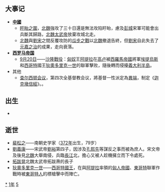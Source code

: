 {{yearTOC|451|北魏'''[[太平真君|太平真君]]十二年'''，'''[[正平_(北魏太武帝)|正平]]元年'''；南朝宋'''[[元嘉_(南朝宋文帝)|元嘉]]二十八年'''；高昌北凉'''[[承平_(沮渠無諱)|承平]]九年'''}}

== 大事记 ==
* '''[[中國|中國]]'''
**[[盱眙之圍|盱眙之圍]]，[[北魏|北魏]]強攻了三十日還是無法攻陷盱眙，慮及[[彭城|彭城]]宋軍可能會出兵斷其歸路，[[北魏太武帝|北魏太武帝]]放棄攻城北走。 
**[[北魏|北魏]]與[[劉宋|劉宋]]之間反覆攻防的[[瓜步之戰|瓜步之戰]]以[[北魏|北魏]]撤退告終，但[[劉宋|劉宋]]自此失去了[[元嘉之治|元嘉之治]]的成果，走向衰落。
* '''[[西罗马帝国|西罗马帝国]]'''
**[[9月20日|9月20日]]——[[沙隆戰役|沙隆戰役]]：[[匈奴|匈奴]]王[[阿提拉|阿提拉]]在[[高卢|高卢]]被[[西羅馬帝國|西羅馬帝國]]將軍[[埃提烏斯|埃提烏斯]]和[[西哥特|西哥特]]國王[[狄奧多里克一世|狄奧多里克一世]]的聯軍擊败，隨後轉而侵擾[[義大利半島|義大利半島]]。
* 其他
**[[迦克墩公会议|查尔西顿会议]]，第四次全基督教会议，將基督一性派定為[[異端|異端]]，制定《[[迦克墩信經|迦克墩信經]]》。。

== 出生 ==
*

== 逝世 ==
{{Wikisource year mention}}
*[[裴松之|裴松之]]——南朝史学家（[[372年|372年]]出生，79岁）
*[[劉義康|劉義康]]——宋武帝[[劉裕|劉裕]]第四子，因涉及[[孔熙先|孔熙先]]等謀反之事而被為庶人。宋文帝及後見[[北魏|北魏]]大舉南侵，兵臨[[長江|長江]]北，擔心又被人趁機擁立而下令處死。
*[[拓跋晃|拓跋晃]]北魏太武帝拓跋燾的長子
*[[狄奧多里克一世|狄奧多里克一世]]——[[西哥特國王列表|西哥特國王]]，在與[[阿提拉|阿提拉]]率領的[[匈人帝國|匈人帝國]]、[[東哥特|東哥特]]聯軍作戰時被[[東哥特人|東哥特人]]的標槍擊中而陣亡。

[[Category:451年|*]]
[[Category:450年代|1年]]
[[Category:5世纪各年|5]]